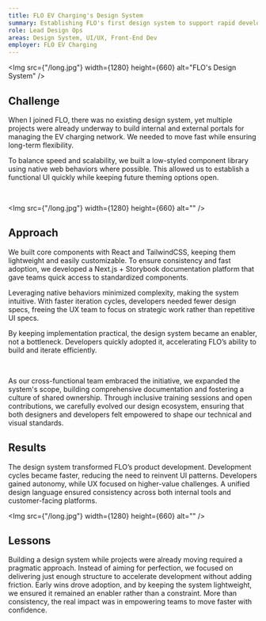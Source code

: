 ```yaml
---
title: FLO EV Charging's Design System
summary: Establishing FLO's first design system to support rapid development while ensuring long-term scalability and flexibility.
role: Lead Design Ops
areas: Design System, UI/UX, Front-End Dev
employer: FLO EV Charging
---
```


<Img src={"/long.jpg"} width={1280} height={660} alt="FLO's Design System" />

## Challenge

When I joined FLO, there was no existing design system, yet multiple projects were already underway to build internal and external portals for managing the EV charging network. We needed to move fast while ensuring long-term flexibility.

To balance speed and scalability, we built a low-styled component library using native web behaviors where possible. This allowed us to establish a functional UI quickly while keeping future theming options open.

<Columns>
  <Img src={"/tall.jpg"} width={540} height={660} alt="" />
  <Img src={"/tall.jpg"} width={540} height={660} alt="" />
</Columns>

<Img src={"/long.jpg"} width={1280} height={660} alt="" />

## Approach

We built core components with React and TailwindCSS, keeping them lightweight and easily customizable. To ensure consistency and fast adoption, we developed a Next.js + Storybook documentation platform that gave teams quick access to standardized components.

Leveraging native behaviors minimized complexity, making the system intuitive. With faster iteration cycles, developers needed fewer design specs, freeing the UX team to focus on strategic work rather than repetitive UI specs.

By keeping implementation practical, the design system became an enabler, not a bottleneck. Developers quickly adopted it, accelerating FLO’s ability to build and iterate efficiently.

<Columns>
  <Img src={"/square.jpg"} width={660} height={660} alt="" />
  <Img src={"/square.jpg"} width={660} height={660} alt="" />
</Columns>

As our cross-functional team embraced the initiative, we expanded the system's scope, building comprehensive documentation and fostering a culture of shared ownership. Through inclusive training sessions and open contributions, we carefully evolved our design ecosystem, ensuring that both designers and developers felt empowered to shape our technical and visual standards.

## Results

The design system transformed FLO’s product development. Development cycles became faster, reducing the need to reinvent UI patterns. Developers gained autonomy, while UX focused on higher-value challenges. A unified design language ensured consistency across both internal tools and customer-facing platforms.

<Img src={"/long.jpg"} width={1280} height={660} alt="" />

## Lessons

Building a design system while projects were already moving required a pragmatic approach. Instead of aiming for perfection, we focused on delivering just enough structure to accelerate development without adding friction. Early wins drove adoption, and by keeping the system lightweight, we ensured it remained an enabler rather than a constraint. More than consistency, the real impact was in empowering teams to move faster with confidence.
